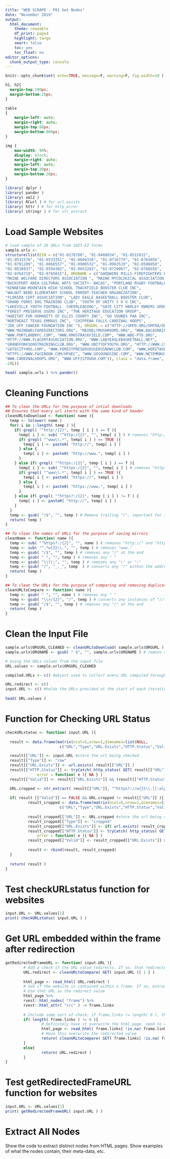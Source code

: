 ```yaml
---
title: "WEB SCRAPE - P01 Get Nodes"
date: "November 2019"
output:
  html_document:
    theme: readable
    df_print: paged
    highlight: tango
    smart: false
    toc: yes
    toc_float: no
editor_options: 
  chunk_output_type: console
---
```



```r
knitr::opts_chunk$set( echo=TRUE, message=F, warning=F, fig.width=10 )
```


```css
h1, h2{
  margin-top:100px;
  margin-bottom:20px;
}

table
{ 
    margin-left: auto;
    margin-right: auto;
    margin-top:80px;
    margin-bottom:800px;
}

img {
    max-width: 90%;
    display: block;
    margin-right: auto;
    margin-left: auto;
    margin-top:30px;
    margin-bottom:20px;
}
```



```r
library( dplyr )
library( pander )
library( xml2 )
library( RCurl ) # for url.exists
library( httr ) # for http_error
library( stringr ) # for str_extract
```




# Load Sample Websites


```r
# load sample of 20 URLs from 1023-EZ forms
sample.urls <- 
structure(list(EIN = c("01-0278788", "01-0468034", "01-0512631", 
"01-0531578", "01-0533351", "01-0604316", "01-0716774", "01-0764856", 
"01-0791209", "01-0868557", "01-0900532", "01-0963519", "02-0508950", 
"02-0538937", "02-0594382", "02-0653283", "02-0729067", "02-0760556", 
"02-0764719", "02-0785015"), ORGNAME = c("GOODWINS MILLS FIREFIGHTERS RELIEFASSOCIATION", 
"MAINE WELFARE DIRECTORS ASSOCIATION ", "MAINE MYCOLOGICAL ASSOCIATION INC ", 
"BUCKSPORT AREA CULTURAL ARTS SOCIETY- BACAS", "PORTLAND RUGBY FOOTBALL CLUB ", 
"KENNESAW MOUNTAIN HIGH SCHOOL TRACKFIELD BOOSTER CLUB INC", 
"WALNUT BEND ELEMENTARY SCHOOL PARENT-TEACHER ORGANIZATION", 
"FLORIDA CERT ASSOCIATION", "LADY EAGLE BASKETBALL BOOSTER CLUB", 
"GRAND FORKS DOG TRAINING CLUB", "YOUTH OF UNITY Y O U INC", 
"LAKEVILLE YOUTH FOOTBALL  CHEERLEADING", "GATE CITY HARLEY OWNERS GROUP", 
"FOREST PRESERVE USERS INC", "THE HERITAGE EDUCATION GROUP", 
"HABITAT FOR HUMANITY OF ELLIS COUNTY INC", "GO SOUNDS PAA INC", 
"NORTHEAST TEXAS EMMAUS INC", "CHIPPEWA FALLS CARDINAL HOOPS", 
"JOE UFF CANCER FOUNDATION INC "), ORGURL = c("HTTP://GMFD.ORG/GMFRA/GMFRAINDEX.HTM", 
"WWW.MAINEWELFAREDIRECTORS.ORG", "MAINELYMUSHROOMS.ORG", "WWW.BACASMAINE.ORG", 
"WWW.PORTLANDRFC.COM", "WWW.KMHSTRACKFIELD.COM", "WWW.WBE-PTO.ORG", 
"HTTP://WWW.FLACERTASSOCIATION.ORG", "WWW.LADYEAGLEBASKETBALL.NET", 
"GRANDFORKSDOGTRAININGCLUB.ORG", "WWW.UNITYOFYOUTH.ORG", "HTTP://WWW.LVYOUTH.COM", 
"GATECITYHOG.COM", "WWW.FORESTPRESERVEUSERSSNOWCLUB.COM", "WWW.HERITAGEEDUCATIONGROUP.ORG", 
"HTTPS://WWW.FACEBOOK.COM/HFHEC", "WWW.GOSOUNDSINC.COM", "WWW.NETEMMAUS.ORG", 
"WWW.CARDINALHOOPS.ORG", "WWW.UFFISTOUGH.COM")), class = "data.frame", row.names = c(NA, 
-20L))

head( sample.urls ) %>% pander()
```

# Cleaning Functions

```r
## To clean the URLs for the purpose of intial downloads
## Ensures that every url starts with the same kind of header
cleanURLtoDownload <- function( name ){
  temp <- tolower( name )
  for( i in 1:length( temp ) ){
    if( grepl( "^http:/{2}", temp [ i ] ) == T ){
      temp[ i ] <- sub( "^http:/{2}", "", temp[ i ] ) # removes "http://"
      if( grepl( "^www\\.*", temp[ i ] ) == TRUE ){ 
        temp[ i ] <- paste0( "http://", temp[ i ] ) 
      } else {
        temp[ i ] <- paste0( "http://www.", temp[ i ] ) 
      }
    } else if( grepl( "^https:/{2}", temp [ i ] ) == T ){
      temp[ i ] <- sub( "^https:/{2}", "", temp[ i ] ) # removes "https://"
      if( grepl( "^www\\.*", temp[ i ] ) == TRUE ){ 
        temp[ i ] <- paste0( "https://", temp[ i ] ) 
      } else {
        temp[ i ] <- paste0( "https://www.", temp[ i ] ) 
      }
    } else if( grepl( "^https?:/{2}", temp [ i ] ) != T ) {
      temp[ i ] <- paste0( "http://", temp[ i ] ) 
    }
  }
  temp <- gsub( "/$", "", temp ) # Remove trailing "/", important for initial URL generation
  return( temp )
}

## To clean the names of URLs for the purpose of saving mirrors
cleanName <- function( name ){
  temp <- sub( "^https?:/{2}", "", name ) # removes "http://" and "https://"
  temp <- sub( "^.*w{3}\\.", "", temp ) # removes "www."
  temp <- gsub( "/$", "", temp ) # removes any "/" at the end
  temp <- gsub( " ", "", temp ) # removes any " "
  temp <- gsub( "\\?|:", "", temp ) # removes any "\" or ":"
  temp <- gsub( "/", "_._", temp  ) # converts any "/" within the address to a representative string, "_._"
  return( temp )
}

## To clean the URLs for the purpose of comparing and removing duplicates
cleanURLtoCompare <- function( name ){
  temp <- gsub( " ", "", name ) # removes any " "
  temp <- gsub( "\\>/{2}", "/", temp ) # converts any instances of "//" to "/" after the http(s):// head text
  temp <- gsub( "/$", "", temp ) # removes any "/" at the end
  return( temp )
}
```

# Clean the Input File

```r
sample.urls$ORGURL_CLEANED <- cleanURLtoDownload( sample.urls$ORGURL )
sample.urls$ORGNAME <- gsub( " $", "", sample.urls$ORGNAME ) # remove any trailing spaces

# Using the URLs column from the input file
URL.values <- sample.urls$ORGURL_CLEANED

compiled.URLs <- c() #object used to collect every URL compiled throughout the process, the full list for each provided site.

URL.redirect <- c()
input.URL <- c() #holds the URLs provided at the start of each iteration, before any cropping
  
head( URL.values )
```

# Function for Checking URL Status

```r
checkURLstatus <- function( input.URL ){
        
  result <- data.frame(matrix(ncol=5,nrow=1,dimnames=list(NULL,
                        c("URL","Type","URL.Exists","HTTP.Status","Valid"))))

  result[["URL"]] <- input.URL #store the url being checked
  result[["Type"]] <- "raw"
  result[["URL.Exists"]] <- url.exists( result[["URL"]] ) 
  result[["HTTP.Status"]] <- tryCatch( http_status( GET( result[["URL"]] ) )[[1]] , 
              error = function( e ){ NA } )
  result[["Valid"]] <- result[["URL.Exists"]] && (result[["HTTP.Status"]] == "Success")

  URL.cropped <- str_extract( result[["URL"]], "^https?://w{3}\\.[[:alpha:]]*\\.[[:alpha:]]*" )
  
  if( result [["Valid"]] == FALSE && URL.cropped != result[["URL"]] ){
          result_cropped <- data.frame(matrix(ncol=5,nrow=1,dimnames=list(NULL,
                        c("URL","Type","URL.Exists","HTTP.Status","Valid"))))
          
          result_cropped[["URL"]] <- URL.cropped #store the url being checked
          result_cropped[["Type"]] <- "cropped"
          result_cropped[["URL.Exists"]] <- if( url.exists( result_cropped[["URL"]] ) ) 
          result_cropped[["HTTP.Status"]] <- tryCatch( http_status( GET( result_cropped[["URL"]] ) )[[1]] , 
              error = function( e ){ NA } )
          result_cropped[["Valid"]] <- result_cropped[["URL.Exists"]] && (result_cropped[["HTTP.Status"]] == "Success")
          
          result <- rbind(result, result_cropped)
  }
  
  return( result )
}
```

# Test checkURLstatus function for websites

```r
input.URL <- URL.values[1]
print( checkURLstatus( input.URL ) )
```

# Get URL embedded within the frame after redirection

```r
getRedirectedFrameURL <- function( input.URL ){
        # Add a check if the URL value redirects. If so, that redirected portion is what needs to be pasted to the front of the outgoing link
        URL.redirect <- cleanURLtoCompare( GET( input.URL )[ 1 ] )
        
        html_page <- read_html( URL.redirect )
        # See if the website is contained within a frame. If so, extract the URL embedded within the frame 
        # Use that URL as the redirect value
        html_page %>%
        rvest::html_nodes( "frame") %>%
        rvest::html_attr( "src" ) -> frame.links
        
        # Include some sort of check; if frame.links != length( 0 ), then should use that URL
        if( length( frame.links ) != 0 ){
                # Definitely have it overwrite the html_page, need to wrap in read_html()
                html_page <- read_html( frame.links[ !is.na( frame.links ) ] )
                # Have this overwrite the redirected value
                return( cleanURLtoCompare( GET( frame.links[ !is.na( frame.links ) ] )[1] ) )
        }
        else{
                return( URL.redirect )       
        }
}
```

# Test getRedirectedFrameURL function for websites

```r
input.URL <- URL.values[1]
print( getRedirectedFrameURL( input.URL ) )
```



# Extract All Nodes

Show the code to extract distinct nodes from HTML pages. Show examples of what the nodes contain, their meta-data, etc. 




